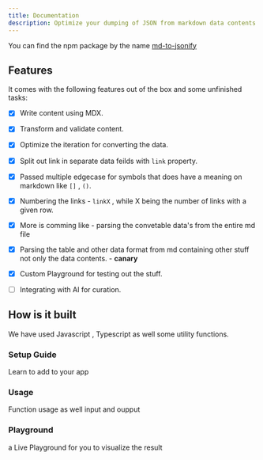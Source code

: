 ```yaml
---
title: Documentation
description: Optimize your dumping of JSON from markdown data contents
---
```


You can find the npm package by the name  [md-to-jsonify](https://npmjs.com/md-to-jsonify)

## Features 

It comes with the following features out of the box and some unfinished tasks:

- [x]  Write content using MDX.
- [x]  Transform and validate content.
- [x]  Optimize the iteration for converting the data.
- [x]  Split out link in separate data feilds with ```link``` property.
- [x]  Passed multiple edgecase for symbols that does have a meaning on markdown like ```[]``` , ```()```.
- [x]  Numbering the links - ```linkX``` , while X being the number of links with a given row.
- [x]  More is comming like - parsing the convetable data's from the entire md file 

- [x]  Parsing the table and other data format from md containing other stuff not only the data contents. - **canary**
- [x]  Custom Playground for testing out the stuff.
- [ ]  Integrating with AI for curation.

## How is it built

We have used Javascript  , Typescript as well some utility functions.   

<div className="grid gap-4 lg:grid-cols-2 mt-6">

<Card href="/docs/documentation/setup">

### Setup Guide

Learn to add to your app

</Card>

<Card href="/docs/documentation/usage">

### Usage

Function usage as well input and oupput

</Card>

<Card href="/playground">

### Playground

a Live Playground for you to visualize the result

</Card>


</div>
